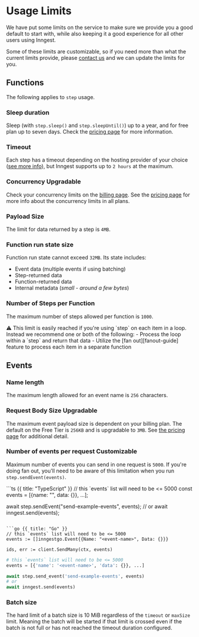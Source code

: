 
# Usage Limits

We have put some limits on the service to make sure we provide you a good default to start with, while also keeping it a good experience for all other users using Inngest.

Some of these limits are customizable, so if you need more than what the current limits provide, please [contact us][contact] and we can update the limits for you.

## Functions

The following applies to `step` usage.

### Sleep duration

Sleep (with `step.sleep()` and `step.sleepUntil()`) up to a year, and for free plan up to seven days. Check the [pricing page](/pricing) for more information.

### Timeout

Each step has a timeout depending on the hosting provider of your choice ([see more info][provider-docs]), but Inngest supports up to `2 hours` at the maximum.

### Concurrency <Tag>Upgradable</Tag>

Check your concurrency limits on the [billing page](https://app.inngest.com/billing). See the [pricing page](https://www.inngest.com/pricing) for more info about the concurrency limits in all plans.

### Payload Size

The limit for data returned by a step is `4MB`.

### Function run state size

Function run state cannot exceed `32MB`. Its state includes:
- Event data (multiple events if using batching)
- Step-returned data
- Function-returned data
- Internal metadata (_small - around a few bytes_)

### Number of Steps per Function

The maximum number of steps allowed per function is `1000`.

<Callout>
  ⚠️
  This limit is easily reached if you're using `step` on each item in a loop.
  Instead we recommend one or both of the following:
  - Process the loop within a `step` and return that data
  - Utilize the [fan out][fanout-guide] feature to process each item in a separate function
</Callout>

## Events

### Name length

The maximum length allowed for an event name is `256` characters.

### Request Body Size <Tag>Upgradable</Tag>

The maximum event payload size is dependent on your billing plan. The default on the Free Tier is `256KB` and is upgradable to `3MB`. See [the pricing page](/pricing?ref=docs-usage-limits) for additional detail.

### Number of events per request <Tag>Customizable</Tag>

Maximum number of events you can send in one request is `5000`.
If you're doing fan out, you'll need to be aware of this limitation when you run `step.sendEvent(events)`.

<CodeGroup>
```ts {{ title: "TypeScript" }}
// this `events` list will need to be <= 5000
const events = [{name: "<event-name>", data: {}}, ...];

await step.sendEvent("send-example-events", events);
// or
await inngest.send(events);
```

```go {{ title: "Go" }}
// this `events` list will need to be <= 5000
events := []inngestgo.Event{{Name: "<event-name>", Data: {}}}

ids, err := client.SendMany(ctx, events)
```

```python {{ title: "Python" }}
# this `events` list will need to be <= 5000
events = [{'name': '<event-name>', 'data': {}}, ...]

await step.send_event('send-example-events', events)
# or
await inngest.send(events)
```
</CodeGroup>

### Batch size

The hard limit of a batch size is 10 MiB regardless of the `timeout` or `maxSize` limit.
Meaning the batch will be started if that limit is crossed even if the batch is not full or has not reached the timeout duration configured.

[provider-docs]: /docs/usage-limits/providers
[fanout-guide]: /docs/guides/fan-out-jobs
[contact]: /contact
